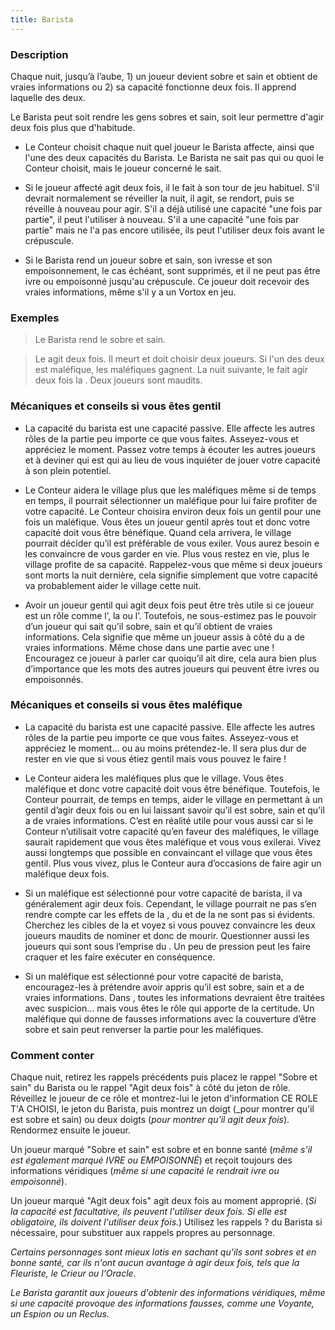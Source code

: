 ```yaml
---
title: Barista
---
```



<Role BARISTA header />

### Description

Chaque nuit, jusqu’à l’aube, 1) un joueur devient sobre et sain et obtient de vraies informations ou 2) sa capacité fonctionne deux fois. Il apprend laquelle des deux.

Le Barista peut soit rendre les gens sobres et sain, soit leur permettre d'agir deux fois plus que d'habitude. 

-   Le Conteur choisit chaque nuit quel joueur le Barista affecte, ainsi que l'une des deux capacités du Barista. Le Barista ne sait pas qui ou quoi le Conteur choisit, mais le joueur concerné le sait. 

-   Si le joueur affecté agit deux fois, il le fait à son tour de jeu habituel. S'il devrait normalement se réveiller la nuit, il agit, se rendort, puis se réveille à nouveau pour agir. S'il a déjà utilisé une capacité "une fois par partie", il peut l'utiliser à nouveau. S'il a une capacité "une fois par partie" mais ne l'a pas encore utilisée, ils peut l'utiliser deux fois avant le crépuscule.

-   Si le Barista rend un joueur sobre et sain, son ivresse et son empoisonnement, le cas échéant, sont supprimés, et il ne peut pas être ivre ou empoisonné jusqu'au crépuscule. Ce joueur doit recevoir des vraies informations, même s'il y a un Vortox en jeu. 

### Exemples

> Le Barista rend le <Role SAGE /> sobre et sain. 

> Le <Role MALADROIT /> agit deux fois. Il meurt et doit choisir deux joueurs. Si l'un des deux est maléfique, les maléfiques gagnent. La nuit suivante, le <Role BARBIER /> fait agir deux fois la <Role SORCIERE />. Deux joueurs sont maudits.

### Mécaniques et conseils si vous êtes gentil

- La capacité du barista est une capacité passive. Elle affecte les autres rôles de la partie peu importe ce que vous faites. Asseyez-vous et appréciez le moment. Passez votre temps à écouter les autres joueurs et à deviner qui est qui au lieu de vous inquiéter de jouer votre capacité à son plein potentiel.

- Le Conteur aidera le village plus que les maléfiques même si de temps en temps, il pourrait sélectionner un maléfique pour lui faire profiter de votre capacité. Le Conteur choisira environ deux fois un gentil pour une fois un maléfique. Vous êtes un joueur gentil après tout et donc votre capacité doit vous être bénéfique. Quand cela arrivera, le village pourrait décider qu’il est préférable de vous exiler. Vous aurez besoin e les convaincre de vous garder en vie. Plus vous restez en vie, plus le village profite de sa capacité. Rappelez-vous que même si deux joueurs sont morts la nuit dernière, cela signifie simplement que votre capacité va probablement aider le village cette nuit. 

- Avoir un joueur gentil qui agit deux fois peut être très utile si ce joueur est un rôle comme l’<Role ARTISTE />, la <Role COUTURIERE /> ou l’<Role HORLOGER />. Toutefois, ne sous-estimez pas le pouvoir d’un joueur qui sait qu’il sobre, sain et qu’il obtient de vraies informations. Cela signifie que même un joueur assis à côté du <Role NO_DASHII /> a de vraies informations. Même chose dans une partie avec une <Role VORTOX /> ! Encouragez ce joueur à parler car quoiqu’il ait dire, cela aura bien plus d’importance que les mots des autres joueurs qui peuvent être ivres ou empoisonnés.

### Mécaniques et conseils si vous êtes maléfique

- La capacité du barista est une capacité passive. Elle affecte les autres rôles de la partie peu importe ce que vous faites. Asseyez-vous et appréciez le moment… ou au moins prétendez-le. Il sera plus dur de rester en vie que si vous étiez gentil mais vous pouvez le faire !

- Le Conteur aidera les maléfiques plus que le village. Vous êtes maléfique et donc votre capacité doit vous être bénéfique. Toutefois, le Conteur pourrait, de temps en temps, aider le village en permettant à un gentil d’agir deux fois ou en lui laissant savoir qu’il est sobre, sain et qu’il a de vraies informations. C’est en réalité utile pour vous aussi car si le Conteur n’utilisait votre capacité qu’en faveur des maléfiques, le village saurait rapidement que vous êtes maléfique et vous vous exilerai. Vivez aussi longtemps que possible en convaincant el village que vous êtes gentil. Plus vous vivez, plus le Conteur aura d’occasions de faire agir un maléfique deux fois. 

- Si un maléfique est sélectionné pour votre capacité de barista, il va généralement agir deux fois. Cependant, le village pourrait ne pas s’en rendre compte car les effets de la <Role SORCIERE />, du <Role MANIPULATEUR /> et de la <Role VIEILLE_CHOUETTE /> ne sont pas si évidents. Cherchez les cibles de la <Role SORCIERE /> et voyez si vous pouvez convaincre les deux joueurs maudits de nominer et donc de mourir. Questionner aussi les joueurs qui sont sous l’emprise du <Role MANIPULATEUR />. Un peu de pression peut les faire craquer et les faire exécuter en conséquence. 

- Si un maléfique est sélectionné pour votre capacité de barista, encouragez-les à prétendre avoir appris qu’il est sobre, sain et a de vraies informations. Dans <Module SECTS_AND_VIOLETS />, toutes les informations devraient être traitées avec suspicion… mais vous êtes le rôle qui apporte de la certitude. Un maléfique qui donne de fausses informations avec la couverture d’être sobre et sain peut renverser la partie pour les maléfiques.

### Comment conter

Chaque nuit, retirez les rappels précédents puis placez le rappel "Sobre et sain" du Barista ou le rappel "Agit deux fois" à côté du jeton de rôle. Réveillez le joueur de ce rôle et montrez-lui le jeton d'information CE ROLE T'A CHOISI, le jeton du Barista, puis montrez un doigt (_pour montrer qu'il est sobre et sain) ou deux doigts (_pour montrer qu'il agit deux fois_). Rendormez ensuite le joueur. 

Un joueur marqué "Sobre et sain" est sobre et en bonne santé (_même s'il est également marqué IVRE ou EMPOISONNÉ_) et reçoit toujours des informations véridiques (_même si une capacité le rendrait ivre ou empoisonné_). 

Un joueur marqué "Agit deux fois" agit deux fois au moment approprié. (_Si la capacité est facultative, ils peuvent l'utiliser deux fois. Si elle est obligatoire, ils doivent l'utiliser deux fois._) Utilisez les rappels ? du Barista si nécessaire, pour substituer aux rappels propres au personnage. 

_Certains personnages sont mieux lotis en sachant qu'ils sont sobres et en bonne santé, car ils n'ont aucun avantage à agir deux fois, tels que la Fleuriste, le Crieur ou l'Oracle._

_Le Barista garantit aux joueurs d'obtenir des informations véridiques, même si une capacité provoque des informations fausses, comme une Voyante, un Espion ou un Reclus._